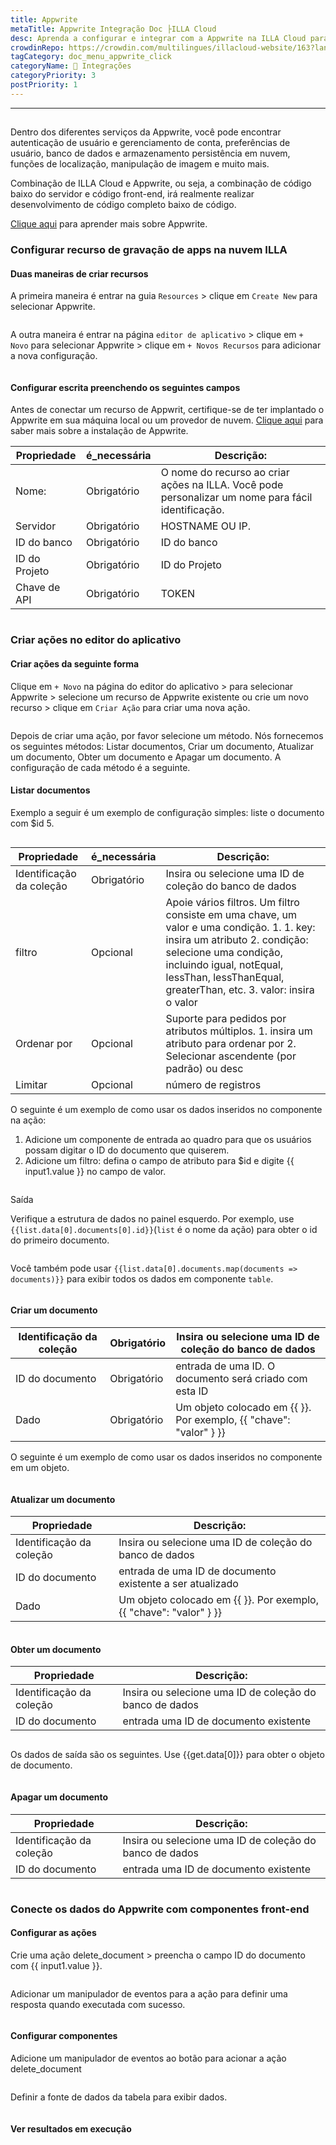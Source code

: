 ```yaml
---
title: Appwrite
metaTitle: Appwrite Integração Doc ├ILLA Cloud
desc: Aprenda a configurar e integrar com a Appwrite na ILLA Cloud para acessar uma variedade de serviços de backend para seus aplicativos.
crowdinRepo: https://crowdin.com/multilingues/illacloud-website/163?languages=pt&filter=basic&value=0
tagCategory: doc_menu_appwrite_click
categoryName: 🔨 Integrações
categoryPriority: 3
postPriority: 1
---
```


* * *

## <h2 hidden>Appwrite Database</h2>

Dentro dos diferentes serviços da Appwrite, você pode encontrar autenticação de usuário e gerenciamento de conta, preferências de usuário, banco de dados e armazenamento persistência em nuvem, funções de localização, manipulação de imagem e muito mais. 

Combinação de ILLA Cloud e Appwrite, ou seja, a combinação de código baixo do servidor e código front-end, irá realmente realizar desenvolvimento de código completo baixo de código.

[Clique aqui](https://appwrite.io/) para aprender mais sobre Appwrite.

### Configurar recurso de gravação de apps na nuvem ILLA

#### Duas maneiras de criar recursos

A primeira maneira é entrar na guia `Resources` > clique em `Create New` para selecionar Appwrite. 

<img src='https://cdn.illacloud.com/official-website/img/docs/assemble/appwrite1.png' alt="" />

A outra maneira é entrar na página `editor de aplicativo` > clique em `+ Novo` para selecionar Appwrite > clique em `+ Novos Recursos` para adicionar a nova configuração. 

<img src='https://cdn.illacloud.com/official-website/img/docs/assemble/appwrite2.png' alt="" />

#### Configurar escrita preenchendo os seguintes campos

Antes de conectar um recurso de Appwrit, certifique-se de ter implantado o Appwrite em sua máquina local ou um provedor de nuvem. [Clique aqui](https://appwrite.io/docs/installation) para saber mais sobre a instalação de Appwrite. 

| Propriedade   | é_necessária | Descrição:                                                                                          |
| ------------- | ------------ | --------------------------------------------------------------------------------------------------- |
| Nome:         | Obrigatório  | O nome do recurso ao criar ações na ILLA. Você pode personalizar um nome para fácil identificação.  |
| Servidor      | Obrigatório  | HOSTNAME OU IP.                                                                                     |
| ID do banco   | Obrigatório  | ID do banco                                                                                         |
| ID do Projeto | Obrigatório  | ID do Projeto                                                                                       |
| Chave de API  | Obrigatório  | TOKEN                                                                                               |

<img src='https://cdn.illacloud.com/official-website/img/docs/assemble/appwrite3.png' alt="" />

### Criar ações no editor do aplicativo

#### Criar ações da seguinte forma

Clique em `+ Novo` na página do editor do aplicativo > para selecionar Appwrite > selecione um recurso de Appwrite existente ou crie um novo recurso > clique em `Criar Ação` para criar uma nova ação. 

<img src='https://cdn.illacloud.com/official-website/img/docs/assemble/appwrite4.png' alt="" />

Depois de criar uma ação, por favor selecione um método. Nós fornecemos os seguintes métodos: Listar documentos, Criar um documento, Atualizar um documento, Obter um documento e Apagar um documento. A configuração de cada método é a seguinte. 

#### Listar documentos

Exemplo a seguir é um exemplo de configuração simples: liste o documento com $id 5. 

<img src='https://cdn.illacloud.com/official-website/img/docs/assemble/appwrite5.png' alt="" />

| Propriedade              | é_necessária | Descrição:                                                                                                                                                                                                                                        |
| ------------------------ | ------------ | ------------------------------------------------------------------------------------------------------------------------------------------------------------------------------------------------------------------------------------------------- |
| Identificação da coleção | Obrigatório  | Insira ou selecione uma ID de coleção do banco de dados                                                                                                                                                                                           |
| filtro                   | Opcional     | Apoie vários filtros. Um filtro consiste em uma chave, um valor e uma condição. 1. 1. key: insira um atributo 2. condição: selecione uma condição, incluindo igual, notEqual, lessThan, lessThanEqual, greaterThan, etc. 3. valor: insira o valor |
| Ordenar por              | Opcional     | Suporte para pedidos por atributos múltiplos. 1. insira um atributo para ordenar por 2. Selecionar ascendente (por padrão) ou desc                                                                                                                |
| Limitar                  | Opcional     | número de registros                                                                                                                                                                                                                               |

O seguinte é um exemplo de como usar os dados inseridos no componente na ação:

1.  Adicione um componente de entrada ao quadro para que os usuários possam digitar o ID do documento que quiserem.  
2.  Adicione um filtro: defina o campo de atributo para $id e digite {{ input1.value }} no campo de valor. 

<img src='https://cdn.illacloud.com/official-website/img/docs/assemble/appwrite6.png' alt="" />

Saída

Verifique a estrutura de dados no painel esquerdo. Por exemplo, use `{{list.data[0].documents[0].id}}`(`list` é o nome da ação) para obter o id do primeiro documento. 

<img src='https://cdn.illacloud.com/official-website/img/docs/assemble/appwrite7.png' alt="" />

Você também pode usar `{{list.data[0].documents.map(documents => documents)}}` para exibir todos os dados em componente `table`. 

<img src='https://cdn.illacloud.com/official-website/img/docs/assemble/appwrite8.png' alt="" />

#### Criar um documento

| Identificação da coleção | Obrigatório | Insira ou selecione uma ID de coleção do banco de dados            |
| ------------------------ | ----------- | ------------------------------------------------------------------ |
| ID do documento          | Obrigatório | entrada de uma ID. O documento será criado com esta ID             |
| Dado                     | Obrigatório | Um objeto colocado em {{ }}. Por exemplo, {{ "chave": "valor" } }} |

O seguinte é um exemplo de como usar os dados inseridos no componente em um objeto. 

<img src='https://cdn.illacloud.com/official-website/img/docs/assemble/appwrite9.png' alt="" />

#### Atualizar um documento

| Propriedade              | Descrição:                                                         |
| ------------------------ | ------------------------------------------------------------------ |
| Identificação da coleção | Insira ou selecione uma ID de coleção do banco de dados            |
| ID do documento          | entrada de uma ID de documento existente a ser atualizado          |
| Dado                     | Um objeto colocado em {{ }}. Por exemplo, {{ "chave": "valor" } }} |

<img src='https://cdn.illacloud.com/official-website/img/docs/assemble/appwrite10.png' alt="" />

#### Obter um documento

| Propriedade              | Descrição:                                              |
| ------------------------ | ------------------------------------------------------- |
| Identificação da coleção | Insira ou selecione uma ID de coleção do banco de dados |
| ID do documento          | entrada uma ID de documento existente                   |

<img src='https://cdn.illacloud.com/official-website/img/docs/assemble/appwrite11.png' alt="" />

Os dados de saída são os seguintes. Use {{get.data[0]}} para obter o objeto de documento.

<img src='https://cdn.illacloud.com/official-website/img/docs/assemble/appwrite12.png' alt="" />

#### Apagar um documento

| Propriedade              | Descrição:                                              |
| ------------------------ | ------------------------------------------------------- |
| Identificação da coleção | Insira ou selecione uma ID de coleção do banco de dados |
| ID do documento          | entrada uma ID de documento existente                   |

<img src='https://cdn.illacloud.com/official-website/img/docs/assemble/appwrite13.png' alt="" />

### Conecte os dados do Appwrite com componentes front-end

#### Configurar as ações

Crie uma ação delete_document > preencha o campo ID do documento com {{ input1.value }}. 

<img src='https://cdn.illacloud.com/official-website/img/docs/assemble/appwrite14.png' alt="" />

Adicionar um manipulador de eventos para a ação para definir uma resposta quando executada com sucesso. 

<img src='https://cdn.illacloud.com/official-website/img/docs/assemble/appwrite15.png' alt="" />

#### Configurar componentes

Adicione um manipulador de eventos ao botão para acionar a ação delete_document 

<img src='https://cdn.illacloud.com/official-website/img/docs/assemble/appwrite16.png' alt="" />

Definir a fonte de dados da tabela para exibir dados. 

<img src='https://cdn.illacloud.com/official-website/img/docs/assemble/appwrite17.png' alt="" />

#### Ver resultados em execução

<img src='https://cdn.illacloud.com/official-website/img/docs/assemble/appwrite18.gif' alt="" />
